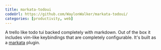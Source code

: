 ```yaml
---
title: markata-todoui
codeUrl: https://github.com/WaylonWalker/markata-todoui/
categories: [productivity, web]
---
```


A trello like todo tui backed completely with markdown. Out of the box it includes vim-like keybindings that are completely configurable.  It's built as a [markata](https://github.com/WaylonWalker/markata "A plugins all the way down static site generator written in python.") plugin.
